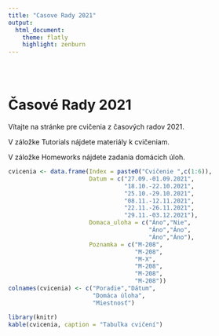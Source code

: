 ```yaml
---
title: "Casove Rady 2021"
output: 
  html_document:
    theme: flatly
    highlight: zenburn
---
```


<style type="text/css">
.title {
  display: none;
}

#getting-started img {
  margin-right: 10px;
}

</style>

<div class="row" style="padding-top: 30px;">
<div class="col-sm-6">

# **Časové Rady 2021**

Vítajte na stránke pre cvičenia z časových radov 2021.

V záložke Tutorials nájdete materiály k cvičeniam. 

V záložke Homeworks nájdete zadania domácich úloh.

```r

cvicenia <- data.frame(Index = paste0("Cvičenie ",c(1:6)),
                       Datum = c("27.09.-01.09.2021",
                                 "18.10.-22.10.2021",
                                 "25.10.-29.10.2021",
                                 "08.11.-12.11.2021",
                                 "22.11.-26.11.2021",
                                 "29.11.-03.12.2021"),
                       Domaca_uloha = c("Áno","Nie",
                                        "Áno","Áno",
                                        "Áno","Áno"),
                       Poznamka = c("M-208",
                                    "M-208",
                                    "M-X",
                                    "M-208",
                                    "M-208",
                                    "M-208"))
colnames(cvicenia) <- c("Poradie","Dátum",
                        "Domáca úloha",
                        "Miestnosť")
```

```r
library(knitr)
kable(cvicenia, caption = "Tabuľka cvičení")
```

